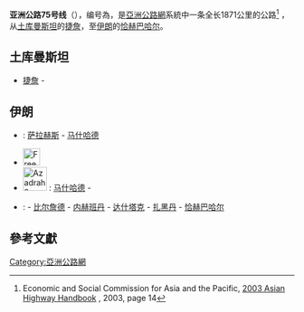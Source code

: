 {{泛亚公路信息框
|number=75
|length={{convert|1,871|km|mi|lk=on}}
|starting_terminus={{TKM}} [[捷詹|捷詹]]
|ending_terminus={{IRN}} [[恰赫巴哈尔|恰赫巴哈尔]]
|countries={{TKM}}<br />{{IRN}}
}}

'''亚洲公路75号线'''（{{lang-en|'''Asian Highway 75'''}}），编号為{{Asian Highway nopic|75}}，是[[亞洲公路網|亞洲公路網]]系統中一条全长1871公里的公路<ref>Economic and Social Commission for Asia and the Pacific, [http://www.unescap.org/sites/default/files/Full%20version.pdf 2003 Asian Highway Handbook] {{Wayback|url=http://www.unescap.org/sites/default/files/Full%20version.pdf |date=20140407070358 }}, 2003, page 14</ref> ，从[[土库曼斯坦|土库曼斯坦]]的[[捷詹|捷詹]]，至[[伊朗|伊朗]]的[[恰赫巴哈尔|恰赫巴哈尔]]。

==土库曼斯坦==
* [[捷詹|捷詹]] - {{Tsl|en|Serakhs}}

==伊朗==
* {{IR-Road|22}}: [[萨拉赫斯|萨拉赫斯]] - [[马什哈德|马什哈德]]
* [[File:Freeway_in_Iran.png|30px]] {{Tsl|en|Mashhad Northern Bypass Freeway|马什哈德北绕城高速公路}}
* [[File:Azadrah2-IR.png|42px]] {{Tsl|en|Freeway 2 (Iran)|2号高速公路}}: [[马什哈德|马什哈德]] - {{Tsl|en|Baghcheh, Mashhad|Baghcheh}}
* {{IR-Road|95}}: {{Tsl|en|Baghcheh, Mashhad|Baghcheh}} - [[比尔詹德|比尔詹德]] - [[内赫班丹|内赫班丹]] - [[达什塔克|达什塔克]] - [[扎黑丹|扎黑丹]] - [[恰赫巴哈尔|恰赫巴哈尔]]

== 參考文獻 ==
<references/>

{{亞洲公路網}}
{{Road-stub}}
[[Category:亞洲公路網|Category:亞洲公路網]]